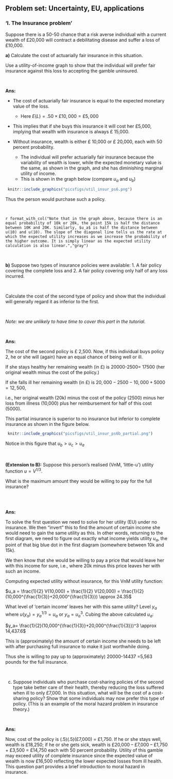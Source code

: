 ##  Problem set: Uncertainty, EU, applications {-}


### 'I. The Insurance problem' {-}

Suppose there is a 50-50 chance that a risk averse individual with a current wealth of £20,000 will contract a debilitating disease and suffer a loss of £10,000.

**a)** Calculate the cost of actuarially fair insurance in this situation.

Use a utility-of-income graph to show that the individual will prefer fair insurance against this loss to accepting the gamble uninsured.


\

**Ans:**


- The cost of actuarially fair insurance is equal to the expected monetary value of the loss.
    - Here $E(L) = .50 \times £ 10,000 = £ 5,000$

- This implies that if she buys this insurance it will cost her £5,000, implying that wealth with insurance is always £ 15,000.

- Without insurance, wealth is either £ 10,000 or £ 20,000, each with 50 percent probability.
    - The individual will prefer actuarially fair insurance because the variability of wealth is lower, while the expected monetary value is the same, as shown in the graph, and she has diminishing marginal utility of income.
    - This is shown in the graph below (compare $u_a$ and $u_b$)

```r
 knitr::include_graphics("picsfigs/util_insur_ps6.png")
```

Thus the person would purchase such a policy.

<br> \bigskip

`r format_with_col("Note that in the graph above, because there is an equal probability of 10k or 20k, the point 15k is half the distance between 10K and 20K. Similarly, $u_a$ is half the distance between u(10) and u(10). The slope of the diagonal line tells us the rate at which the expected utility increases as we increase the probability of the higher outcome. It is simply linear as the expected utility calculation is also linear.","gray")`

<!---
```r
 knitr::include_graphics("picsfigs/utilofincome.png")
```
-->

\


**b)** Suppose two types of insurance policies were available: 1. A fair policy covering the complete loss and 2. A fair policy covering only half of any loss incurred.

\

Calculate the cost of the second type of policy and show that the individual will generally regard it as inferior to the first.

\

*Note: we are unlikely to have time to cover this part in the tutorial.*


\

**Ans:**

<!---
(*Part b NOT to be covered in tutorial unless there is a strong demand and time permits*)
-->

The cost of the second policy is £ 2,500. Now, if this individual buys policy 2, he or she will (again) have an equal chance of being well or ill.

If she stays healthy her remaining  wealth (in £) is 20000-2500= 17500 (her original wealth minus the cost of the policy.)

If she  falls ill  her remaining  wealth (in £) is $20,000 - 2500- 10,000 +5000 = 12,500$,

i.e., her original wealth (20k) minus the cost of the policy (2500) minus her loss from illness (10,000) plus her reimbursement for half of this cost (5000).

This partial insurance is superior to no insurance but inferior to complete insurance as shown in the figure below.


```r
 knitr::include_graphics("picsfigs/util_insur_ps6b_partial.png")
```

Notice in this figure that $u_b>u_c>u_a$





<br> \bigskip

**(Extension to B):** Suppose this person's realised (VnM, 'little-u') utility function $u = V^{1/3}$.

What is the maximum amount they would be willing to pay for the full insurance?

\
\

**Ans:**

To solve the first question we need to solve for her utility (EU) under no insurance. We then "invert" this to find the amount of certain income she would need to gain the same utility as this.  In other words, returning to the first diagram, we need to figure out exactly what income yields utility $u_a$, the point of that big blue dot in the first diagram (somewhere between 10k and 15k).

We then know that she would be willing to pay a price that would leave her with this income for sure, i.e., where 20k minus this price leaves her with such an income.

Computing expected utility without insurance, for this VnM utility function:

$u_a = \frac{1}{2}  V(10,000) + \frac{1}{2}  V(20,000) = \frac{1}{2}(10,000^{\frac{1}{3}}+20,000^{\frac{1}{3}}) \approx 24.35$

 What level of 'certain income'  leaves  her with this same utility? Level $y_a$ where $u(y_a)=y_a^{1/3} = u_a$ or $y_a=u_a^3$. Cubing the above  calculated $u_a$:

$y_a= \frac{1}{2}(10,000^{\frac{1}{3}}+20,000^{\frac{1}{3}})^3 \approx 14,437.6$

This is (approximately) the amount of certain income she needs to be left with after purchasing full insurance to make it just worthwhile doing.

Thus she is willing to pay up to (approximately) 20000-14437 =5,563 pounds for the full insurance.


<br> \bigskip

c) Suppose individuals who purchase cost-sharing policies of the second type take better care of their health, thereby reducing the loss suffered when ill to only £7,000. In this situation, what will be the cost of a cost-sharing policy? Show that some individuals may now prefer this type of policy. (This is an example of the moral hazard problem in insurance theory.)


\

**Ans:**

Now, cost of the policy is (.5)(.5)(£7,000) = £1,750. If he or she stays well, wealth is £18,250; if he or she gets sick, wealth is £20,000 – £7,000 – £1,750 + £3,500 = £14,750 each with 50 percent probability. Utility of this gamble may exceed utility of complete insurance since the expected value of wealth is now £16,500 reflecting the lower expected losses from ill health. This question part provides a brief introduction to moral hazard in insurance.



